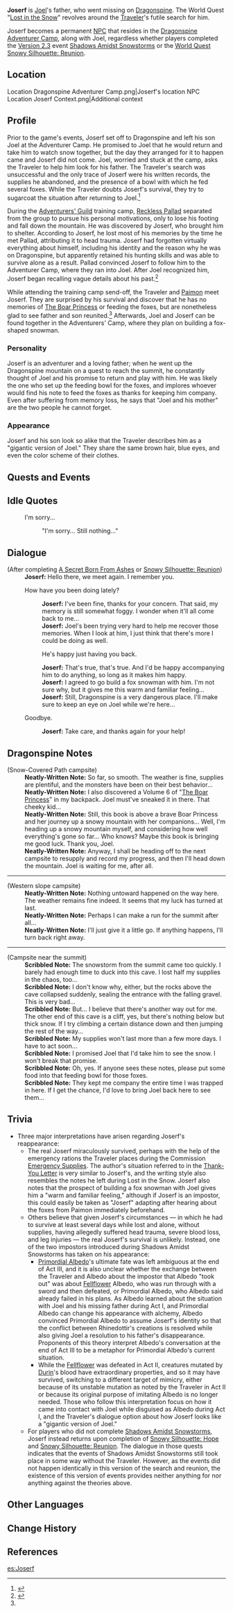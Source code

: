 {{Meta
<!-- REMOVE THIS TEMPLATE AFTER ADDING MISSING INFO -->
|missing_NPC_profile  = yes
}}
{{Character Infobox
|type             = NPC
|image            = NPC Joserf.png
|realname         = 
|region           = Mondstadt
|affiliation      = 
|title            = 
|voiceEN          = [https://www.andrewrussellactor.com/ Andrew Russell]<ref>Twitter: [https://twitter.com/imAndrewRussell/status/1467279326953443336 EN VA Self Announcement]</ref>
|voiceCN          = 
|voiceJP          = 
|child            = Joel
}}
'''Joserf''' is [[Joel]]'s father, who went missing on [[Dragonspine]]. The World Quest "[[Lost in the Snow]]" revolves around the [[Traveler]]'s futile search for him.

Joserf becomes a permanent [[NPC]] that resides in the [[Dragonspine Adventurer Camp]], along with Joel, regardless whether players completed the [[Version 2.3]] event [[Shadows Amidst Snowstorms]] or the [[World Quest]] [[Snowy Silhouette: Reunion]].

==Location==
<gallery>
Location Dragonspine Adventurer Camp.png|Joserf's location
NPC Location Joserf Context.png|Additional context
</gallery>

==Profile==
{{Quote|He said that he would come pick me up and that we'd go watch the snow together. But the time we arranged has come and gone, and he isn't here yet... |Joel|[[Lost in the Snow]]}}

Prior to the game's events, Joserf set off to Dragonspine and left his son Joel at the Adventurer Camp. He promised to Joel that he would return and take him to watch snow together, but the day they arranged for it to happen came and Joserf did not come. Joel, worried and stuck at the camp, asks the Traveler to help him look for his father. The Traveler's search was unsuccessful and the only trace of Joserf were his written records, the supplies he abandoned, and the presence of a bowl with which he fed several foxes. While the Traveler doubts Joserf's survival, they try to sugarcoat the situation after returning to Joel.<ref>{{Ref/Quest|Lost in the Snow}}</ref>

During the [[Adventurers' Guild]] training camp, [[Reckless Pallad]] separated from the group to pursue his personal motivations, only to lose his footing and fall down the mountain. He was discovered by Joserf, who brought him to shelter. According to Joserf, he lost most of his memories by the time he met Pallad, attributing it to head trauma. Joserf had forgotten virtually everything about himself, including his identity and the reason why he was on Dragonspine, but apparently retained his hunting skills and was able to survive alone as a result. Pallad convinced Joserf to follow him to the Adventurer Camp, where they ran into Joel. After Joel recognized him, Joserf began recalling vague details about his past.<ref name="SAS3">{{Ref/Quest|A Secret Born From Ashes}}</ref>

While attending the training camp send-off, the Traveler and [[Paimon]] meet Joserf. They are surprised by his survival and discover that he has no memories of [[The Boar Princess]] or feeding the foxes, but are nonetheless glad to see father and son reunited.<ref name="SAS3" /> Afterwards, Joel and Joserf can be found together in the Adventurers' Camp, where they plan on building a fox-shaped snowman.

===Personality===
Joserf is an adventurer and a loving father; when he went up the Dragonspine mountain on a quest to reach the summit, he constantly thought of Joel and his promise to return and play with him. He was likely the one who set up the feeding bowl for the foxes, and implores whoever would find his note to feed the foxes as thanks for keeping him company. Even after suffering from memory loss, he says that "Joel and his mother" are the two people he cannot forget.

===Appearance===
Joserf and his son look so alike that the Traveler describes him as a "gigantic version of Joel." They share the same brown hair, blue eyes, and even the color scheme of their clothes.

==Quests and Events==
{{Quests and Events}}

==Idle Quotes==
{{Dialogue start}}
: {{DIcon|Idle}} I'm sorry...
:: {{A|VO Joserf 01.ogg}} "I'm sorry... Still nothing..."
{{Dialogue end}}

==Dialogue==
{{Dialogue start}}
;(After completing [[A Secret Born From Ashes]] or [[Snowy Silhouette: Reunion]])
:'''Joserf:''' Hello there, we meet again. I remember you.
:{{DIcon}} How have you been doing lately?
::'''Joserf:''' I've been fine, thanks for your concern. That said, my memory is still somewhat foggy. I wonder when it'll all come back to me...
::'''Joserf:''' Joel's been trying very hard to help me recover those memories. When I look at him, I just think that there's more I could be doing as well.
::{{DIcon}} He's happy just having you back.
::'''Joserf:''' That's true, that's true. And I'd be happy accompanying him to do anything, so long as it makes him happy.
::'''Joserf:''' I agreed to go build a fox snowman with him. I'm not sure why, but it gives me this warm and familiar feeling...
::'''Joserf:''' Still, Dragonspine is a very dangerous place. I'll make sure to keep an eye on Joel while we're here...
:{{DIcon}} Goodbye.
::'''Joserf:''' Take care, and thanks again for your help!
{{Dialogue end}}

==Dragonspine Notes==
{{Dialogue start}}
;(Snow-Covered Path campsite)
:'''Neatly-Written Note:''' So far, so smooth. The weather is fine, supplies are plentiful, and the monsters have been on their best behavior...
:'''Neatly-Written Note:''' I also discovered a Volume 6 of "[[The Boar Princess]]" in my backpack. Joel must've sneaked it in there. That cheeky kid...
:'''Neatly-Written Note:''' Still, this book is above a brave Boar Princess and her journey up a snowy mountain with her companions... Well, I'm heading up a snowy mountain myself, and considering how well everything's gone so far... Who knows? Maybe this book is bringing me good luck. Thank you, Joel.
:'''Neatly-Written Note:''' Anyway, I shall be heading off to the next campsite to resupply and record my progress, and then I'll head down the mountain. Joel is waiting for me, after all.
----
;(Western slope campsite)
:'''Neatly-Written Note:''' Nothing untoward happened on the way here. The weather remains fine indeed. It seems that my luck has turned at last.
:'''Neatly-Written Note:''' Perhaps I can make a run for the summit after all...
:'''Neatly-Written Note:''' I'll just give it a little go. If anything happens, I'll turn back right away.
----
;(Campsite near the summit)
:'''Scribbled Note:''' The snowstorm from the summit came too quickly. I barely had enough time to duck into this cave. I lost half my supplies in the chaos, too...
:'''Scribbled Note:''' I don't know why, either, but the rocks above the cave collapsed suddenly, sealing the entrance with the falling gravel. This is very bad...
:'''Scribbled Note:''' But... I believe that there's another way out for me. The other end of this cave is a cliff, yes, but there's nothing below but thick snow. If I try climbing a certain distance down and then jumping the rest of the way...
:'''Scribbled Note:''' My supplies won't last more than a few more days. I have to act soon...
:'''Scribbled Note:''' I promised Joel that I'd take him to see the snow. I won't break that promise.
:'''Scribbled Note:''' Oh, yes. If anyone sees these notes, please put some food into that feeding bowl for those foxes.
:'''Scribbled Note:''' They kept me company the entire time I was trapped in here. If I get the chance, I'd love to bring Joel back here to see them...
{{Dialogue end}}

==Trivia==
* Three major interpretations have arisen regarding Joserf's reappearance:
** The real Joserf miraculously survived, perhaps with the help of the emergency rations the Traveler places during the Commission [[Emergency Supplies]]. The author's situation referred to in the [[Thank-You Letter]] is very similar to Joserf's, and the writing style also resembles the notes he left during Lost in the Snow. Joserf also notes that the prospect of building a fox snowman with Joel gives him a "warm and familiar feeling," although if Joserf is an impostor, this could easily be taken as "Joserf" adapting after hearing about the foxes from Paimon immediately beforehand.
** Others believe that given Joserf's circumstances &mdash; in which he had to survive at least several days while lost and alone, without supplies, having allegedly suffered head trauma, severe blood loss, and leg injuries &mdash; the real Joserf's survival is unlikely. Instead, one of the two impostors introduced during Shadows Amidst Snowstorms has taken on his appearance:
*** [[Primordial Albedo]]'s ultimate fate was left ambiguous at the end of Act III, and it is also unclear whether the exchange between the Traveler and Albedo about the impostor that Albedo "took out" was about [[Fellflower]] Albedo, who was run through with a sword and then defeated, or Primordial Albedo, who Albedo said already failed in his plans. As Albedo learned about the situation with Joel and his missing father during Act I, and Primordial Albedo can change his appearance with alchemy, Albedo convinced Primordial Albedo to assume Joserf's identity so that the conflict between Rhinedottir's creations is resolved while also giving Joel a resolution to his father's disappearance. Proponents of this theory interpret Albedo's conversation at the end of Act III to be a metaphor for Primordial Albedo's current situation.
*** While the [[Fellflower]] was defeated in Act II, creatures mutated by [[Durin]]'s blood have extraordinary properties, and so it may have survived, switching to a different target of mimicry, either because of its unstable mutation as noted by the Traveler in Act II or because its original purpose of imitating Albedo is no longer needed. Those who follow this interpretation focus on how it came into contact with Joel while disguised as Albedo during Act I, and the Traveler's dialogue option about how Joserf looks like a "gigantic version of Joel."
** For players who did not complete [[Shadows Amidst Snowstorms]], Joserf instead returns upon completion of [[Snowy Silhouette: Hope]] and [[Snowy Silhouette: Reunion]]. The dialogue in those quests indicates that the events of Shadows Amidst Snowstorms still took place in some way without the Traveler. However, as the events did not happen identically in this version of the search and reunion, the existence of this version of events provides neither anything for nor anything against the theories above.

==Other Languages==
{{Other Languages|default_hidden = 1
|en      = Joserf
|zhs     = 乔瑟夫
|zhs_rm  = Qiáosèfū
|zht     = 喬瑟夫
|zht_rm  = Qiáosèfū
|ja      = ジョセフ
|ja_rm   = Josefu
|ko      = 요세프
|ko_rm   = Yosepeu
|es      = Joserf
|fr      = Joserf
|ru      = Йозерф
|th      = Joserf
|vi      = Joserf
|de      = Joserf
|id      = Joserf
|pt      = Joserf
|tr      = Joserf
|it      = Joserf
}}

==Change History==
{{Change History|2.3}}

==References==
{{Reflist}}

[[es:Joserf]]